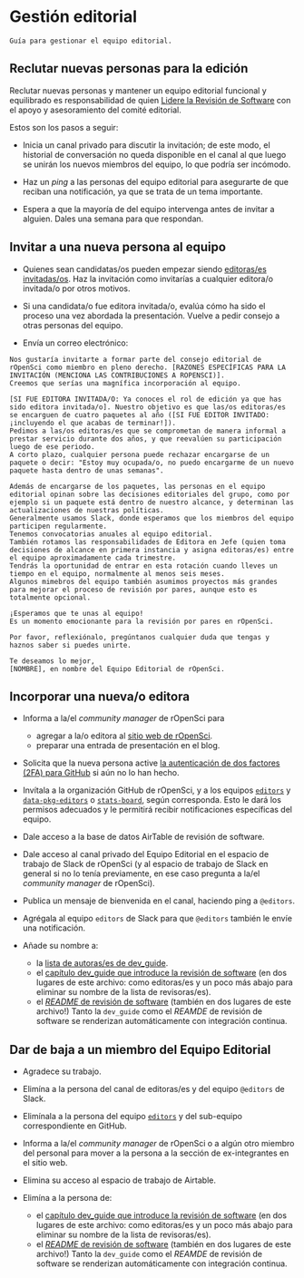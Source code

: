 # Gestión editorial {#editorialmanagement}

```block
Guía para gestionar el equipo editorial.
```

## Reclutar nuevas personas para la edición

Reclutar nuevas personas y mantener un equipo editorial funcional y equilibrado es responsabilidad de quien [Lidere la Revisión de Software](https://ropensci.org/about/#team) con el apoyo y asesoramiento del comité editorial.

Estos son los pasos a seguir:

* Inicia un canal privado para discutir la invitación; de este modo, el historial de conversación no queda disponible en el canal al que luego se unirán los nuevos miembros del equipo, lo que podría ser incómodo.

* Haz un *ping* a las personas del equipo editorial para asegurarte de que reciban una notificación, ya que se trata de un tema importante.

* Espera a que la mayoría de del equipo intervenga antes de invitar a alguien. Dales una semana para que respondan.

## Invitar a una nueva persona al equipo

* Quienes sean candidatas/os pueden empezar siendo [editoras/es invitadas/os](#guesteditor).
  Haz la invitación como invitarías a cualquier editora/o invitada/o por otros motivos.

* Si una candidata/o fue editora invitada/o, evalúa cómo ha sido el proceso una vez abordada la presentación. Vuelve a pedir consejo a otras personas del equipo.

* Envía un correo electrónico:

```
Nos gustaría invitarte a formar parte del consejo editorial de rOpenSci como miembro en pleno derecho. [RAZONES ESPECÍFICAS PARA LA INVITACIÓN (MENCIONA LAS CONTRIBUCIONES A ROPENSCI)]. 
Creemos que serías una magnífica incorporación al equipo.

[SI FUE EDITORA INVITADA/O: Ya conoces el rol de edición ya que has sido editora invitada/o]. Nuestro objetivo es que las/os editoras/es se encarguen de cuatro paquetes al año ([SI FUE EDITOR INVITADO: ¡incluyendo el que acabas de terminar!]).  
Pedimos a las/os editoras/es que se comprometan de manera informal a prestar servicio durante dos años, y que reevalúen su participación luego de ese periodo.
A corto plazo, cualquier persona puede rechazar encargarse de un paquete o decir: "Estoy muy ocupada/o, no puedo encargarme de un nuevo paquete hasta dentro de unas semanas".

Además de encargarse de los paquetes, las personas en el equipo editorial opinan sobre las decisiones editoriales del grupo, como por ejemplo si un paquete está dentro de nuestro alcance, y determinan las actualizaciones de nuestras políticas. 
Generalmente usamos Slack, donde esperamos que los miembros del equipo participen regularmente. 
Tenemos convocatorias anuales al equipo editorial.  
También rotamos las responsabilidades de Editora en Jefe (quien toma decisiones de alcance en primera instancia y asigna editoras/es) entre el equipo aproximadamente cada trimestre. 
Tendrás la oportunidad de entrar en esta rotación cuando lleves un tiempo en el equipo, normalmente al menos seis meses. 
Algunos mimebros del equipo también asumimos proyectos más grandes para mejorar el proceso de revisión por pares, aunque esto es totalmente opcional. 

¡Esperamos que te unas al equipo!  
Es un momento emocionante para la revisión por pares en rOpenSci.

Por favor, reflexiónalo, pregúntanos cualquier duda que tengas y haznos saber si puedes unirte.

Te deseamos lo mejor,
[NOMBRE], en nombre del Equipo Editorial de rOpenSci.
```

## Incorporar una nueva/o editora

- Informa a la/el *community manager* de rOpenSci para
  
  - agregar a la/o editora al [sitio web de rOpenSci](https://github.com/ropensci/roweb3/#team-member).
  - preparar una entrada de presentación en el blog.

- Solicita que la nueva persona active [la autenticación de dos factores (2FA) para GitHub](https://docs.github.com/en/authentication/securing-your-account-with-two-factor-authentication-2fa) si aún no lo han hecho.

- Invítala a la organización GitHub de rOpenSci, y a los equipos [`editors`](https://github.com/orgs/ropensci/teams/editors) y  [`data-pkg-editors`](https://github.com/orgs/ropensci/teams/data-pkg-editors) o [`stats-board`](https://github.com/orgs/ropensci/teams/stats-board), según corresponda. Esto le dará los permisos adecuados y le permitirá recibir notificaciones específicas del equipo.

- Dale acceso a la base de datos AirTable de revisión de software.

- Dale acceso al canal privado del Equipo Editorial en el espacio de trabajo de Slack de rOpenSci (y al espacio de trabajo de Slack en general si no lo tenía previamente, en ese caso pregunta a la/el *community manager* de rOpenSci).

- Publica un mensaje de bienvenida en el canal, haciendo ping a `@editors`.

- Agrégala al equipo `editors` de Slack para que `@editors` también le envíe una notificación.

- Añade su nombre a: 
  
  - la [lista de autoras/es de dev_guide](https://github.com/ropensci/dev_guide/blob/main/index.Rmd).
  - el [capítulo dev_guide que introduce la revisión de software](https://github.com/ropensci/dev_guide/blob/main/softwarereview_intro.Rmd) (en dos lugares de este archivo: como editoras/es y un poco más abajo para eliminar su nombre de la lista de revisoras/es).
  - el [*README* de revisión de software](https://github.com/ropensci/software-review/blob/main/README.Rmd) (también en dos lugares de este archivo!)
    Tanto la `dev_guide` como el *REAMDE* de revisión de software se renderizan automáticamente con integración continua.

## Dar de baja a un miembro del Equipo Editorial

- Agradece su trabajo.

- Elimína a la persona del canal de editoras/es y del equipo `@editors` de Slack.

- Elimínala a la persona del equipo [`editors`](https://github.com/orgs/ropensci/teams/editors/members) y del sub-equipo correspondiente en GitHub.

- Informa a la/el *community manager* de rOpenSci o a algún otro miembro del personal para mover a la persona a la sección de ex-integrantes en el sitio web.

- Elimina su acceso al espacio de trabajo de Airtable.

- Elimína a la persona de:
  
  - el [capítulo dev_guide que introduce la revisión de software](https://github.com/ropensci/dev_guide/blob/main/softwarereview_intro.Rmd) (en dos lugares de este archivo: como editoras/es y un poco más abajo para eliminar su nombre de la lista de revisoras/es).
  - el [*README* de revisión de software](https://github.com/ropensci/software-review/blob/main/README.Rmd) (también en dos lugares de este archivo!)
    Tanto la `dev_guide` como el *REAMDE* de revisión de software se renderizan automáticamente con integración continua.
